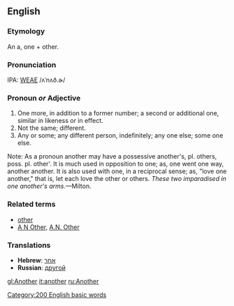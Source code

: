 ==English==
===Etymology===
An a, one + other.

===Pronunciation===
IPA: [[WEAE]] /ʌˈnʌð.ɚ/

===Pronoun ''or'' Adjective===
# One more, in addition to a former number; a second or additional one, similar in likeness or in effect.
# Not the same; different.
# Any or some; any different person, indefinitely; any one else; some one else.

Note: As a pronoun another may have a possessive another's, pl. others, poss. pl. other'. It is much used in opposition to one; as, one went one way, another another. It is also used with one, in a reciprocal sense; as, "love one another," that is, let each love the other or others. ''These two imparadised in one another's arms.''&mdash;Milton.
<!-- material copied from Webster's Revised Unabridged Dictionary (1913) -->

===Related terms===
*[[other]]
*[[A N Other]], [[A.N. Other]]

===Translations===
*'''Hebrew''': [[אחר]]
*'''Russian''': [[другой]]

[[Category:200 English basic words]]

[[gl:Another]]
[[it:another]]
[[ru:Another]]